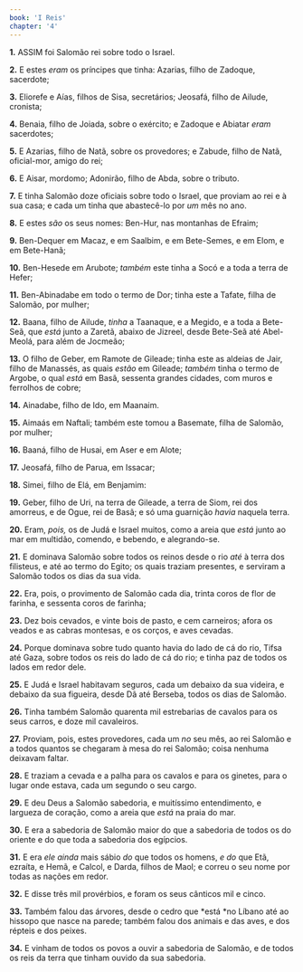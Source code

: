 ```yaml
---
book: 'I Reis'
chapter: '4'
---
```


**1.** ASSIM foi Salomão rei sobre todo o Israel.

**2.** E estes *eram* os príncipes que tinha: Azarias, filho de Zadoque, sacerdote;

**3.** Eliorefe e Aías, filhos de Sisa, secretários; Jeosafá, filho de Ailude, cronista;

**4.** Benaia, filho de Joiada, sobre o exército; e Zadoque e Abiatar *eram* sacerdotes;

**5.** E Azarias, filho de Natã, sobre os provedores; e Zabude, filho de Natã, oficial-mor, amigo do rei;

**6.** E Aisar, mordomo; Adonirão, filho de Abda, sobre o tributo.

**7.** E tinha Salomão doze oficiais sobre todo o Israel, que proviam ao rei e à sua casa; e cada um tinha que abastecê-lo por *um* mês no ano.

**8.** E estes *são* os seus nomes: Ben-Hur, nas montanhas de Efraim;

**9.** Ben-Dequer em Macaz, e em Saalbim, e em Bete-Semes, e em Elom, e em Bete-Hanã;

**10.** Ben-Hesede em Arubote; *também* este tinha a Socó e a toda a terra de Hefer;

**11.** Ben-Abinadabe em todo o termo de Dor; tinha este a Tafate, filha de Salomão, por mulher;

**12.** Baana, filho de Ailude, *tinha* a Taanaque, e a Megido, e a toda a Bete-Seã, que *está* junto a Zaretã, abaixo de Jizreel, desde Bete-Seã até Abel-Meolá, para além de Jocmeão;

**13.** O filho de Geber, em Ramote de Gileade; tinha este as aldeias de Jair, filho de Manassés, as quais *estão* em Gileade; *também* tinha o termo de Argobe, o qual *está* em Basã, sessenta grandes cidades, com muros e ferrolhos de cobre;

**14.** Ainadabe, filho de Ido, em Maanaim.

**15.** Aimaás em Naftali; também este tomou a Basemate, filha de Salomão, por mulher;

**16.** Baaná, filho de Husai, em Aser e em Alote;

**17.** Jeosafá, filho de Parua, em Issacar;

**18.** Simei, filho de Elá, em Benjamim:

**19.** Geber, filho de Uri, na terra de Gileade, a terra de Siom, rei dos amorreus, e de Ogue, rei de Basã; e só uma guarnição *havia* naquela terra.

**20.** Eram, *pois,* os de Judá e Israel muitos, como a areia que *está* junto ao mar em multidão, comendo, e bebendo, e alegrando-se.

**21.** E dominava Salomão sobre todos os reinos desde o rio *até* à terra dos filisteus, e até ao termo do Egito; os quais traziam presentes, e serviram a Salomão todos os dias da sua vida.

**22.** Era, pois, o provimento de Salomão cada dia, trinta coros de flor de farinha, e sessenta coros de farinha;

**23.** Dez bois cevados, e vinte bois de pasto, e cem carneiros; afora os veados e as cabras montesas, e os corços, e aves cevadas.

**24.** Porque dominava sobre tudo quanto havia do lado de cá do rio, Tifsa até Gaza, sobre todos os reis do lado de cá do rio; e tinha paz de todos os lados em redor dele.

**25.** E Judá e Israel habitavam seguros, cada um debaixo da sua videira, e debaixo da sua figueira, desde Dã até Berseba, todos os dias de Salomão.

**26.** Tinha também Salomão quarenta mil estrebarias de cavalos para os seus carros, e doze mil cavaleiros.

**27.** Proviam, pois, estes provedores, cada um *no* seu mês, ao rei Salomão e a todos quantos se chegaram à mesa do rei Salomão; coisa nenhuma deixavam faltar.

**28.** E traziam a cevada e a palha para os cavalos e para os ginetes, para o lugar onde estava, cada um segundo o seu cargo.

**29.** E deu Deus a Salomão sabedoria, e muitíssimo entendimento, e largueza de coração, como a areia que *está* na praia do mar.

**30.** E era a sabedoria de Salomão maior do que a sabedoria de todos os do oriente e do que toda a sabedoria dos egípcios.

**31.** E era *ele ainda* mais sábio *do* que todos os homens, *e do* que Etã, ezraíta, e Hemã, e Calcol, e Darda, filhos de Maol; e correu o seu nome por todas as nações em redor.

**32.** E disse três mil provérbios, e foram os seus cânticos mil e cinco.

**33.** Também falou das árvores, desde o cedro que *está *no Líbano até ao hissopo que nasce na parede; também falou dos animais e das aves, e dos répteis e dos peixes.

**34.** E vinham de todos os povos a ouvir a sabedoria de Salomão, e de todos os reis da terra que tinham ouvido da sua sabedoria.